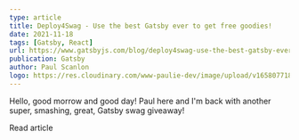 ```yaml
---
type: article
title: Deploy4Swag - Use the best Gatsby ever to get free goodies!
date: 2021-11-18
tags: [Gatsby, React]
url: https://www.gatsbyjs.com/blog/deploy4swag-use-the-best-gatsby-ever-to-get-free-goodies
publication: Gatsby
author: Paul Scanlon
logo: https://res.cloudinary.com/www-paulie-dev/image/upload/v1658077182/paulie.dev/Logos/gatsby-logo_dgbkjm.png
---
```


Hello, good morrow and good day! Paul here and I'm back with another super, smashing, great, Gatsby swag giveaway!

<Cta href='https://www.gatsbyjs.com/blog/deploy4swag-use-the-best-gatsby-ever-to-get-free-goodies'>
  Read article
</Cta>
